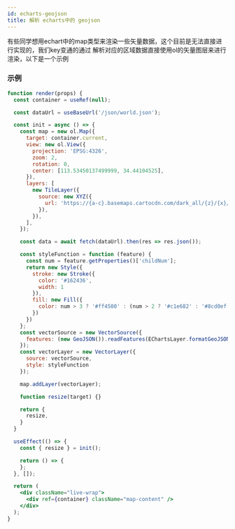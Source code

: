 ```yaml
---
id: echarts-geojson
title: 解析 echarts中的 geojson
---
```


有些同学想用echart中的map类型来渲染一些矢量数据，这个目前是无法直接进行实现的，我们key变通的通过
解析对应的区域数据直接使用ol的矢量图层来进行渲染，以下是一个示例

### 示例

```jsx live
function render(props) {
  const container = useRef(null);

  const dataUrl = useBaseUrl('/json/world.json');

  const init = async () => {
    const map = new ol.Map({
      target: container.current,
      view: new ol.View({
        projection: 'EPSG:4326',
        zoom: 2,
        rotation: 0,
        center: [113.53450137499999, 34.44104525],
      }),
      layers: [
        new TileLayer({
          source: new XYZ({
            url: 'https://{a-c}.basemaps.cartocdn.com/dark_all/{z}/{x}/{y}.png',
          }),
        }),
      ],
    });

    const data = await fetch(dataUrl).then(res => res.json());

    const styleFunction = function (feature) {
      const num = feature.getProperties()['childNum'];
      return new Style({
        stroke: new Stroke({
          color: '#162436',
          width: 1
        }),
        fill: new Fill({
          color: num > 3 ? '#ff4500' : (num > 2 ? '#c1e682' : '#8cd0ef')
        })
      })
    };
    const vectorSource = new VectorSource({
      features: (new GeoJSON()).readFeatures(EChartsLayer.formatGeoJSON(data))
    });
    const vectorLayer = new VectorLayer({
      source: vectorSource,
      style: styleFunction
    });

    map.addLayer(vectorLayer);

    function resize(target) {}

    return {
      resize,
    }
  }

  useEffect(() => {
    const { resize } = init();

    return () => {
    };
  }, []);

  return (
    <div className="live-wrap">
      <div ref={container} className="map-content" />
    </div>
  );
}
```
